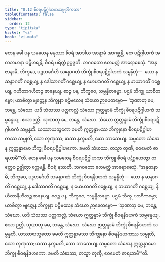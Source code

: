 ```yaml
---
title: "8.12 စီဝရပဋိဂ္ဂါဟကသမ္မုတိကထာ"
tableOfContents: false
sidebar:
  order: 12
type: "tipitaka"
basket: "vi"
book: "vi-maha"
---
```



<DynamicBreadcrumb />

<Division number="342" book="vi-maha" e="ch" v="3" p="395">

<Paragraph number="1602" book="vi-maha">
တေန ခေါ ပန သမယေန မနုဿာ စီဝရံ အာဒါယ အာရာမံ အာဂစ္ဆန္တိ. တေ ပဋိဂ္ဂါဟကံ အလဘမာနာ ပဋိဟရန္တိ. စီဝရံ ပရိတ္တံ ဥပ္ပဇ္ဇတိ. ဘဂဝတော ဧတမတ္ထံ အာရောစေသုံ. “အနုဇာနာမိ, ဘိက္ခဝေ, ပဉ္စဟင်္ဂေဟိ သမန္နာဂတံ ဘိက္ခုံ စီဝရပဋိဂ္ဂါဟကံ သမ္မန္နိတုံ—  ယော န ဆန္ဒာဂတိံ ဂစ္ဆေယျ, န ဒေါသာဂတိံ ဂစ္ဆေယျ, န မောဟာဂတိံ ဂစ္ဆေယျ, န ဘယာဂတိံ ဂစ္ဆေယျ, ဂဟိတာဂဟိတဉ္စ ဇာနေယျ. ဧဝဉ္စ ပန, ဘိက္ခဝေ, သမ္မန္နိတဗ္ဗော. ပဌမံ ဘိက္ခု ယာစိတဗ္ဗော; ယာစိတွာ ဗျတ္တေန ဘိက္ခုနာ ပဋိဗလေန သံဃော ဉာပေတဗ္ဗော—
</Paragraph>

<Paragraph number="1603" book="vi-maha">
‘သုဏာတု မေ, ဘန္တေ, သံဃော. ယဒိ သံဃဿ ပတ္တကလ္လံ သံဃော ဣတ္ထန္နာမံ ဘိက္ခုံ စီဝရပဋိဂ္ဂါဟကံ သမ္မန္နေယျ. ဧသာ ဉတ္တိ.
</Paragraph>

<Paragraph number="1604" book="vi-maha">
သုဏာတု မေ, ဘန္တေ, သံဃော. သံဃော ဣတ္ထန္နာမံ ဘိက္ခုံ စီဝရပဋိဂ္ဂါဟကံ သမ္မန္နတိ. ယဿာယသ္မတော ခမတိ ဣတ္ထန္နာမဿ ဘိက္ခုနော စီဝရပဋိဂ္ဂါဟကဿ သမ္မုတိ, သော တုဏှဿ; ယဿ နက္ခမတိ, သော ဘာသေယျ.
</Paragraph>

<Paragraph number="1605" book="vi-maha">
သမ္မတော သံဃေန ဣတ္ထန္နာမော ဘိက္ခု စီဝရပဋိဂ္ဂါဟကော. ခမတိ သံဃဿ, တသ္မာ တုဏှီ, ဧဝမေတံ ဓာရယာမီ’”တိ.
</Paragraph>

<Paragraph number="1606" book="vi-maha">
တေန ခေါ ပန သမယေန စီဝရပဋိဂ္ဂါဟကာ ဘိက္ခူ စီဝရံ ပဋိဂ္ဂဟေတွာ တတ္ထေဝ ဥဇ္ဈိတွာ ပက္ကမန္တိ. စီဝရံ နဿတိ. ဘဂဝတော ဧတမတ္ထံ အာရောစေသုံ. “အနုဇာနာမိ, ဘိက္ခဝေ, ပဉ္စဟင်္ဂေဟိ သမန္နာဂတံ ဘိက္ခုံ စီဝရနိဒဟကံ သမ္မန္နိတုံ—  ယော န ဆန္ဒာဂတိံ ဂစ္ဆေယျ, န ဒေါသာဂတိံ ဂစ္ဆေယျ, န မောဟာဂတိံ ဂစ္ဆေယျ, န ဘယာဂတိံ ဂစ္ဆေယျ, နိဟိတာနိဟိတဉ္စ ဇာနေယျ. ဧဝဉ္စ ပန, ဘိက္ခဝေ, သမ္မန္နိတဗ္ဗော. ပဌမံ ဘိက္ခု ယာစိတဗ္ဗော; ယာစိတွာ ဗျတ္တေန ဘိက္ခုနာ ပဋိဗလေန သံဃော ဉာပေတဗ္ဗော—
</Paragraph>

<Paragraph number="1607" book="vi-maha">
‘သုဏာတု မေ, ဘန္တေ, သံဃော. ယဒိ သံဃဿ ပတ္တကလ္လံ, သံဃော ဣတ္ထန္နာမံ ဘိက္ခုံ စီဝရနိဒဟကံ သမ္မန္နေယျ. ဧသာ ဉတ္တိ.
</Paragraph>

<Paragraph number="1608" book="vi-maha">
သုဏာတု မေ, ဘန္တေ, သံဃော. သံဃော ဣတ္ထန္နာမံ ဘိက္ခုံ စီဝရနိဒဟကံ သမ္မန္နတိ. ယဿာယသ္မတော ခမတိ ဣတ္ထန္နာမဿ ဘိက္ခုနော စီဝရနိဒဟကဿ သမ္မုတိ, သော တုဏှဿ; ယဿ နက္ခမတိ, သော ဘာသေယျ.
</Paragraph>

<Paragraph number="1609" book="vi-maha">
သမ္မတော သံဃေန ဣတ္ထန္နာမော ဘိက္ခု စီဝရနိဒဟကော. ခမတိ သံဃဿ, တသ္မာ တုဏှီ, ဧဝမေတံ ဓာရယာမီ’”တိ.
</Paragraph>
</Division>